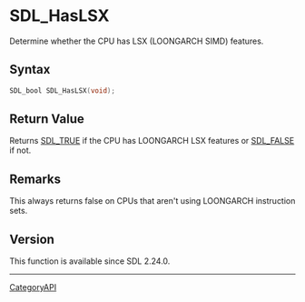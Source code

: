 = SDL_HasLSX =

Determine whether the CPU has LSX (LOONGARCH SIMD) features.

== Syntax ==

<syntaxhighlight lang='c'>
SDL_bool SDL_HasLSX(void);
</syntaxhighlight>

== Return Value ==

Returns [[SDL_TRUE]] if the CPU has LOONGARCH LSX features or [[SDL_FALSE]]
if not.

== Remarks ==

This always returns false on CPUs that aren't using LOONGARCH instruction
sets.

== Version ==

This function is available since SDL 2.24.0.

----
[[CategoryAPI]]



